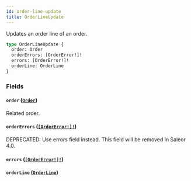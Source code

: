 ```yaml
---
id: order-line-update
title: OrderLineUpdate
---
```


Updates an order line of an order.

```graphql
type OrderLineUpdate {
  order: Order
  orderErrors: [OrderError!]!
  errors: [OrderError!]!
  orderLine: OrderLine
}
```

### Fields

#### `order` ([`Order`](../../../developer/api-reference/objects/order))

Related order.

#### `orderErrors` ([`[OrderError!]!`](../../../developer/api-reference/objects/order-error))

<span class="badge badge--warning">DEPRECATED: Use errors field instead. This field will be removed in Saleor 4.0.</span>

#### `errors` ([`[OrderError!]!`](../../../developer/api-reference/objects/order-error))

#### `orderLine` ([`OrderLine`](../../../developer/api-reference/objects/order-line))
